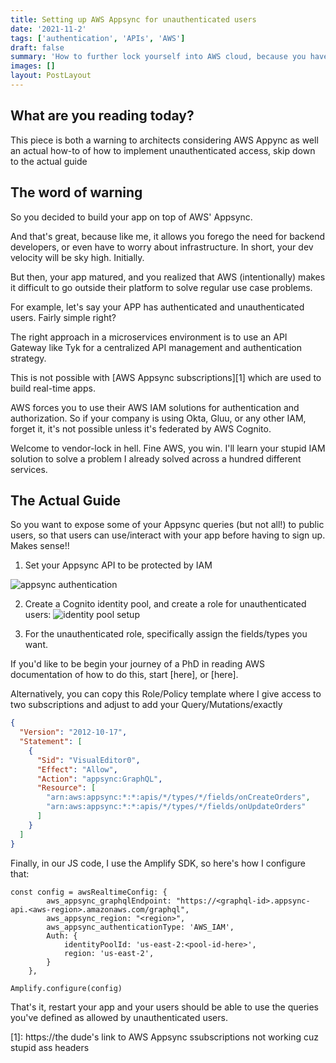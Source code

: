 ```yaml
---
title: Setting up AWS Appsync for unauthenticated users
date: '2021-11-2'
tags: ['authentication', 'APIs', 'AWS']
draft: false
summary: 'How to further lock yourself into AWS cloud, because you have no choice but to :)'
images: []
layout: PostLayout
---
```


## What are you reading today?

This piece is both a warning to architects considering AWS Appync as well an actual how-to of how to implement unauthenticated access, skip down to the actual guide

## The word of warning

So you decided to build your app on top of AWS' Appsync.

And that's great, because like me, it allows you forego the need for backend developers, or even have to worry about infrastructure. In short, your dev velocity will be sky high. Initially.

But then, your app matured, and you realized that AWS (intentionally) makes it difficult to go outside their platform to solve regular use case problems.

For example, let's say your APP has authenticated and unauthenticated users. Fairly simple right?

The right approach in a microservices environment is to use an API Gateway like Tyk for a centralized API management and authentication strategy.

This is not possible with [AWS Appsync subscriptions][1] which are used to build real-time apps.

AWS forces you to use their AWS IAM solutions for authentication and authorization. So if your company is using Okta, Gluu, or any other IAM, forget it, it's not possible unless it's federated by AWS Cognito.

Welcome to vendor-lock in hell. Fine AWS, you win. I'll learn your stupid IAM solution to solve a problem I already solved across a hundred different services.

## The Actual Guide

So you want to expose some of your Appsync queries (but not all!) to public users, so that users can use/interact with your app before having to sign up. Makes sense!!

1. Set your Appsync API to be protected by IAM

![appsync authentication](https://res.cloudinary.com/practicaldev/image/fetch/s--1sHzhtTR--/c_limit%2Cf_auto%2Cfl_progressive%2Cq_auto%2Cw_880/https://dev-to-uploads.s3.amazonaws.com/uploads/articles/uy4vak1yuabytgztp6yp.png)

2. Create a Cognito identity pool, and create a role for unauthenticated users:
   ![identity pool setup](https://res.cloudinary.com/practicaldev/image/fetch/s--6edkZI59--/c_limit%2Cf_auto%2Cfl_progressive%2Cq_auto%2Cw_880/https://dev-to-uploads.s3.amazonaws.com/uploads/articles/boka9y85ivyu0xp65b3u.png)

3. For the unauthenticated role, specifically assign the fields/types you want.

If you'd like to be begin your journey of a PhD in reading AWS documentation of how to do this, start [here], or [here].

Alternatively, you can copy this Role/Policy template where I give access to two subscriptions and adjust to add your Query/Mutations/exactly

```json
{
  "Version": "2012-10-17",
  "Statement": [
    {
      "Sid": "VisualEditor0",
      "Effect": "Allow",
      "Action": "appsync:GraphQL",
      "Resource": [
        "arn:aws:appsync:*:*:apis/*/types/*/fields/onCreateOrders",
        "arn:aws:appsync:*:*:apis/*/types/*/fields/onUpdateOrders"
      ]
    }
  ]
}
```

Finally, in our JS code, I use the Amplify SDK, so here's how I configure that:

```JS
const config = awsRealtimeConfig: {
        aws_appsync_graphqlEndpoint: "https://<graphql-id>.appsync-api.<aws-region>.amazonaws.com/graphql",
        aws_appsync_region: "<region>",
        aws_appsync_authenticationType: 'AWS_IAM',
        Auth: {
            identityPoolId: 'us-east-2:<pool-id-here>',
            region: 'us-east-2',
        }
    },

Amplify.configure(config)
```

That's it, restart your app and your users should be able to use the queries you've defined as allowed by unauthenticated users.

[1]: https://the dude's link to AWS Appsync ssubscriptions not working cuz stupid ass headers
